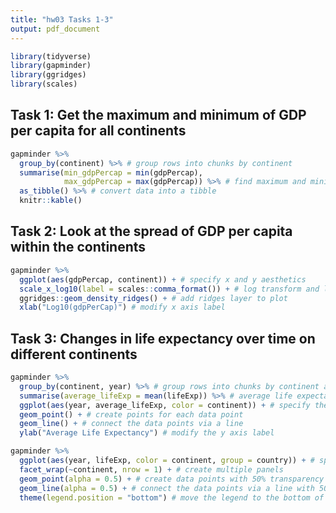 ```yaml
---
title: "hw03 Tasks 1-3"
output: pdf_document
---
```


```r
library(tidyverse)
library(gapminder)
library(ggridges)
library(scales)
```

## Task 1: Get the maximum and minimum of GDP per capita for all continents

```r
gapminder %>% 
  group_by(continent) %>% # group rows into chunks by continent
  summarise(min_gdpPercap = min(gdpPercap),
            max_gdpPercap = max(gdpPercap)) %>% # find maximum and minimum gdpPercap values
  as_tibble() %>% # convert data into a tibble
  knitr::kable()
```

## Task 2: Look at the spread of GDP per capita within the continents

```r
gapminder %>% 
  ggplot(aes(gdpPercap, continent)) + # specify x and y aesthetics
  scale_x_log10(label = scales::comma_format()) + # log transform and label in comma format
  ggridges::geom_density_ridges() + # add ridges layer to plot
  xlab("Log10(gdpPerCap)") # modify x axis label
```

## Task 3: Changes in life expectancy over time on different continents

```r
gapminder %>% 
  group_by(continent, year) %>% # group rows into chunks by continent and year
  summarise(average_lifeExp = mean(lifeExp)) %>% # average life expectancies for each continent
  ggplot(aes(year, average_lifeExp, color = continent)) + # specify the x and y aesthetics
  geom_point() + # create points for each data point
  geom_line() + # connect the data points via a line
  ylab("Average Life Expectancy") # modify the y axis label
```

```r
gapminder %>% 
  ggplot(aes(year, lifeExp, color = continent, group = country)) + # specifiy x, y, color, and group aesthetics
  facet_wrap(~continent, nrow = 1) + # create multiple panels
  geom_point(alpha = 0.5) + # create data points with 50% transparency
  geom_line(alpha = 0.5) + # connect the data points via a line with 50% transparency
  theme(legend.position = "bottom") # move the legend to the bottom of the plot
```

